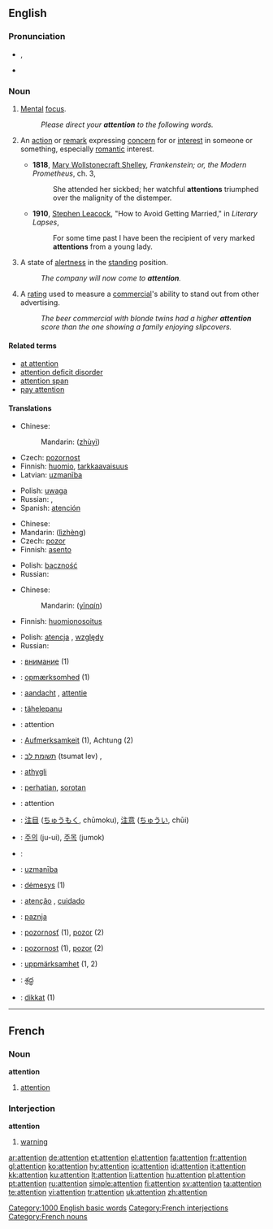 {{wikipedia}}
==English==

{{rank|single|foot|beauty|618|attention|standing|books|knows}}

===Pronunciation===
* {{IPA|/əˈtɛn.ʃən/}}, {{SAMPA|/@"tEn.S@n/}}
* {{audio|en-us-attention.ogg|Audio (US)}}

===Noun===
{{en-noun}}

# {{uncountable}} [[Mental]] [[focus]].
#: ''Please direct your '''attention''' to the following words.''
# {{context|countable|often plural}} An [[action]] or [[remark]] expressing [[concern]] for or [[interest]] in someone or something, especially [[romantic]] interest. 
#* '''1818''', [[w:Mary Wollstonecraft Shelley|Mary Wollstonecraft Shelley]], ''Frankenstein; or, the Modern Prometheus'', ch. 3,
#*: She attended her sickbed; her watchful '''attentions''' triumphed over the malignity of the distemper.
#* '''1910''', [[w:Stephen Leacock|Stephen Leacock]], "How to Avoid Getting Married," in ''Literary Lapses'',
#*: For some time past I have been the recipient of very marked '''attentions''' from a young lady.
# {{context|uncountable|military}} A state of [[alertness]] in the [[standing]] position.
#: ''The company will now come to '''attention'''.''
# {{rfd-redundant}} {{context|uncountable|advertising}} A [[rating]] used to measure a [[commercial]]'s ability to stand out from other advertising.
#: ''The beer commercial with blonde twins had a higher '''attention''' score than the one showing a family enjoying slipcovers.''

====Related terms====
* [[at attention]]
* [[attention deficit disorder]]
* [[attention span]]
* [[pay attention]]

====Translations====
{{trans-top|mental focus}}
* Chinese:
*: Mandarin: {{zh-ts|注意|注意}} ([[zhù]][[yì]])
* Czech: [[pozornost]] {{f}}
* Finnish: [[huomio]], [[tarkkaavaisuus]]
* Latvian: [[uzmanība]] {{f}}
{{trans-mid}}
* Polish: [[uwaga]] {{f}}
* Russian: {{t|ru|внимание|n|sc=Cyrl|tr=vnimánije}}, {{t|ru|внимательность|f|cs=Cyrl|tr=vnimát'el'nost'}}
* Spanish: [[atención]] {{f}}
{{trans-bottom}}

{{trans-top|state of alertness in the standing position}}
* Chinese:
* Mandarin:{{zh-ts|立正|立正}} ([[lì]][[zhèng]])
* Czech: [[pozor]] {{m}}
* Finnish: [[asento]]
{{trans-mid}}
* Polish: [[baczność]] {{f}}
* Russian: {{t|ru|внимание|n|sc=Cyrl|tr=vnimánije}}
{{trans-bottom}}

{{trans-top|romantic interest}}
* Chinese:
*: Mandarin: {{zh-ts|殷勤|殷勤}} ([[yīn]][[qín]])
* Finnish: [[huomionosoitus]]
{{trans-mid}}
* Polish: [[atencja]] {{f}}, [[względy]]  
* Russian: {{t|ru|внимание|n|sc=Cyrl|tr=vnimánije}}
{{trans-bottom}}

{{checktrans-top}}
<!--added {{ttbc|}}s here.-->
* {{ttbc|Bulgarian}}: [[внимание]] {{n}} (1)
* {{ttbc|Danish}}: [[opmærksomhed]] {{c}} (1)
* {{ttbc|Dutch}}: [[aandacht]] {{f}}, [[attentie]] {{f}}
* {{ttbc|Estonian}}: [[tähelepanu]]
* {{ttbc|French}}: attention {{f}}
* {{ttbc|German}}: [[Aufmerksamkeit]] {{f}} (1), Achtung  {{f}} (2)
* {{ttbc|Hebrew}}: [[תשומת לב]] (tsumat lev) {{f}}, {{he-translation|קשב|keshev}} {{m}}
* {{ttbc|Icelandic}}: [[athygli]] {{f}}
* {{ttbc|Indonesian}}: [[hati|perhatian]], [[sorot|sorotan]]
* {{ttbc|Interlingua}}: attention
{{trans-mid}}
* {{ttbc|Japanese}}: [[注目]] ([[ちゅうもく]], chūmoku), [[注意]] ([[ちゅうい]], chūi)
* {{ttbc|Korean}}: [[주의]] (ju-ui), [[주목]] (jumok)
* {{ttbc|Kurdish}}: {{KUchar|[[ئاگاداری]]}}
* {{ttbc|Latvian}}: [[uzmanība]] {{f}}
* {{ttbc|Lithuanian}}: [[dėmesys]] {{m}} (1)
* {{ttbc|Portuguese}}: [[atenção]] {{f}}, [[cuidado]] {{m}}
* {{ttbc|Serbian}}: [[paznja]] {{f}}
* {{ttbc|Slovak}}: [[pozornosť]] {{f}} (1), [[pozor]] {{m}} (2)
* {{ttbc|Slovene}}: [[pozornost]] {{f}} (1), [[pozor]] {{m}} (2)
* {{ttbc|Swedish}}: [[uppmärksamhet]] {{c}} (1, 2)
* {{ttbc|Telugu}}: [[శ్రద్ధ]]
* {{ttbc|Turkish}}: [[dikkat]] {{n}} (1)
{{trans-bottom}}

[[Category:1000 English basic words]]

----

==French==

===Noun===
'''attention'''

# [[attention]]

===Interjection===
'''attention'''

# [[warning]]

[[Category:French interjections]]
[[Category:French nouns]]

[[ar:attention]]
[[de:attention]]
[[et:attention]]
[[el:attention]]
[[fa:attention]]
[[fr:attention]]
[[gl:attention]]
[[ko:attention]]
[[hy:attention]]
[[io:attention]]
[[id:attention]]
[[it:attention]]
[[kk:attention]]
[[ku:attention]]
[[lt:attention]]
[[li:attention]]
[[hu:attention]]
[[pl:attention]]
[[pt:attention]]
[[ru:attention]]
[[simple:attention]]
[[fi:attention]]
[[sv:attention]]
[[ta:attention]]
[[te:attention]]
[[vi:attention]]
[[tr:attention]]
[[uk:attention]]
[[zh:attention]]